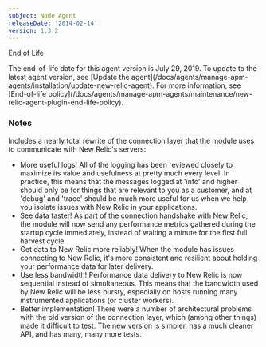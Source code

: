 ```yaml
---
subject: Node Agent
releaseDate: '2014-02-14'
version: 1.3.2
---
```


End of Life

<Callout variant="important">
  The end-of-life date for this agent version is July 29, 2019. To update to the latest agent version, see [Update the agent](/docs/agents/manage-apm-agents/installation/update-new-relic-agent). For more information, see [End-of-life policy](/docs/agents/manage-apm-agents/maintenance/new-relic-agent-plugin-end-life-policy).
</Callout>

### Notes

Includes a nearly total rewrite of the connection layer that the module uses to communicate with New Relic's servers:

* More useful logs! All of the logging has been reviewed closely to maximize its value and usefulness at pretty much every level. In practice, this means that the messages logged at 'info' and higher should only be for things that are relevant to you as a customer, and at 'debug' and 'trace' should be much more useful for us when we help you isolate issues with New Relic in your applications.
* See data faster! As part of the connection handshake with New Relic, the module will now send any performance metrics gathered during the startup cycle immediately, instead of waiting a minute for the first full harvest cycle.
* Get data to New Relic more reliably! When the module has issues connecting to New Relic, it's more consistent and resilient about holding your performance data for later delivery.
* Use less bandwidth! Performance data delivery to New Relic is now sequential instead of simultaneous. This means that the bandwidth used by New Relic will be less bursty, especially on hosts running many instrumented applications (or cluster workers).
* Better implementation! There were a number of architectural problems with the old version of the connection layer, which (among other things) made it difficult to test. The new version is simpler, has a much cleaner API, and has many, many more tests.

